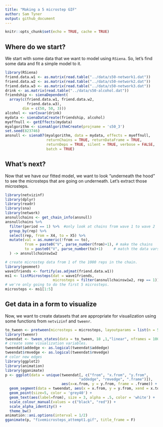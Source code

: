 ```yaml
---
title: "Making a 5 microstep GIF"
author: Sam Tyner
output: github_document
---
```


```r
knitr::opts_chunk$set(echo = TRUE, cache = TRUE)
```


## Where do we start? 

We start with some data that we want to model using `RSiena`. So, let's find some data and fit a simple model to it. 

```r
library(RSiena)
friend.data.w1 <- as.matrix(read.table("../data/s50-network1.dat"))
friend.data.w2 <- as.matrix(read.table("../data/s50-network2.dat"))
friend.data.w3 <- as.matrix(read.table("../data/s50-network3.dat"))
drink <- as.matrix(read.table("../data/s50-alcohol.dat"))
friendship <- sienaDependent(
  array(c(friend.data.w1, friend.data.w2,
          friend.data.w3),
        dim = c(50, 50, 3)))
alcohol <- varCovar(drink)
mydata <- sienaDataCreate(friendship, alcohol)
myeffnull <- getEffects(mydata)
myalgorithm <- sienaAlgorithmCreate(projname = 's50_3')
set.seed(823746)
ansnull <- siena07(myalgorithm, data = mydata, effects = myeffnull,
                   returnChains = TRUE, returnDataFrame = TRUE,
                   returnDeps = TRUE, silent = TRUE, verbose = FALSE,
                   batch = TRUE)
```

## What's next?

Now that we have our fitted model, we want to look "underneath the hood" to see the microsteps that are going on underneath. Let's extract those microsteps. 

```r
library(netvizinf)
library(dplyr)
library(readr)
library(sna)
library(network)
ansnullchains <- get_chain_info(ansnull)
ansnullchains %>% 
  filter(period == 1) %>%  #only look at chains from wave 1 to wave 2
  group_by(rep) %>%
  select(rep, from = X4, to = X5) %>% 
  mutate(val = as.numeric(!from == to),
         from = paste0("V", parse_number(from)+1), # make the chains
         to = paste0("V", parse_number(to)+1)     # match the data vars 
  ) -> ansnullchainsw1w2

# create microstep data from 1 of the 1000 reps in the chain. 
library(geomnet)
wave1friends <- fortify(as.adjmat(friend.data.w1))
ms1 <- listMicrosteps(dat = wave1friends, 
                      microsteps = filter(ansnullchainsw1w2, rep == 1))
# we're only going to do the first 5 microsteps. 
microsteps <- ms1[1:5]
```

## Get data in a form to visualize

Now, we want to create datasets that are appropriate for visualization using some functions from `netvizinf` and `tweenr`. 

```r
to_tween <- pretween(microsteps = microsteps, layoutparams = list(n = 50, directed = TRUE))
library(tweenr)
tweendat <- tween_states(data = to_tween, 18 ,1,"linear", nframes = 100)
# create some visualization variables. 
tweendat$addedge <- as.logical(tweendat$addedge)
tweendat$rmvedge <- as.logical(tweendat$rmvedge)
# color new edges
library(ggplot2)
library(animation)
library(gganimate)
p <- ggplot(data = unique(tweendat[, c("from", "x.from", "y.from",
                                  "addedge", "rmvedge", ".frame")]), 
                          aes(x=x.from, y = y.from, frame = .frame)) +
  geom_segment(data = tweendat, aes(x = x.from, y = y.from, xend = x.to, yend = y.to, frame = .frame, color = addedge)) + 
  geom_point(size=5, color = 'grey40') + 
  geom_text(aes(label=from), size = 3, alpha = .5, color = 'white') + 
  scale_colour_manual(values = c("black", "red")) + 
  scale_alpha_identity() + 
  theme_bw() 
animation::ani.options(interval = 1/2)
gganimate(p, "fivemicrosteps_attempt1.gif", title_frame = F)
```
